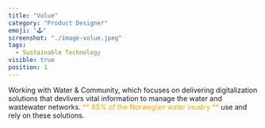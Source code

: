 ```yaml
---
title: "Volue"
category: "Product Designer"
emoji: "🕹️"
screenshot: "./image-volue.jpeg"
tags:
  - Sustainable Technology
visible: true
position: 1
---
```


Working with Water & Community, which focuses on delivering digitalization solutions that devlivers vital information to
manage the water and wastewater networks. <span style="color:#faa600">** 85% of the Norwegian water inustry **</span> use and rely on these solutions.
